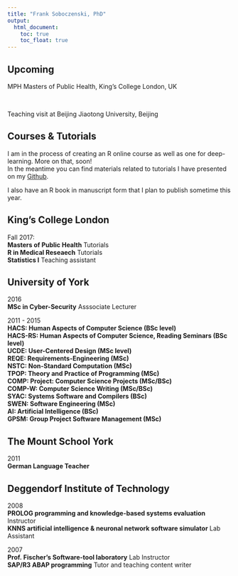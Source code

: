 ```yaml
---
title: "Frank Soboczenski, PhD"
output:
  html_document: 
    toc: true
    toc_float: true
---
```


<link rel="stylesheet" href="styles.css" type="text/css">

## Upcoming

<p>MPH Masters of Public Health, King's College London, UK</p><br>
<p>Teaching visit at Beijing Jiaotong University, Beijing</p>

## Courses & Tutorials

I am in the process of creating an R online course as well as one for deep-learning. More on that, soon!<br>
In the meantime you can find materials related to tutorials I have presented on my [Github](https://github.com/h21k).

I also have an R book in manuscript form that I plan to publish sometime this year. 

## King's College London

Fall 2017:<br> 
<b>Masters of Public Health</b> Tutorials<br>
<b>R in Medical Reseaech</b> Tutorials<br>
<b>Statistics I</b> Teaching assistant<br>

## University of York

2016<br> 
<b>MSc in Cyber-Security</b> Asssociate Lecturer<br>

2011 - 2015<br> 
<b>HACS: Human Aspects of Computer Science (BSc level)</b><br> 
<b>HACS-RS: Human Aspects of Computer Science, Reading Seminars (BSc level)</b><br> 
<b>UCDE: User-Centered Design (MSc level)</b><br> 
<b>REQE: Requirements-Engineering (MSc)</b><br> 
<b>NSTC: Non-Standard Computation (MSc)</b><br> 
<b>TPOP: Theory and Practice of Programming (MSc)</b><br> 
<b>COMP: Project: Computer Science Projects (MSc/BSc)</b><br> 
<b>COMP-W: Computer Science Writing (MSc/BSc)</b><br> 
<b>SYAC: Systems Software and Compilers (BSc)</b><br> 
<b>SWEN: Software Engineering (MSc)</b><br> 
<b>AI: Artificial Intelligence (BSc)</b><br> 
<b>GPSM: Group Project Software Management (MSc)</b><br> 

## The Mount School York

2011<br> 
<b>German Language Teacher</b>

## Deggendorf Institute of Technology

2008<br> 
<b>PROLOG programming and knowledge-based systems evaluation</b> Instructor<br> 
<b>KNNS artificial intelligence & neuronal network software simulator</b> Lab Assistant<br> 

2007<br> 
<b>Prof. Fischer's Software-tool laboratory</b> Lab Instructor<br> 
<b>SAP/R3 ABAP programming</b> Tutor and teaching content writer<br> 
